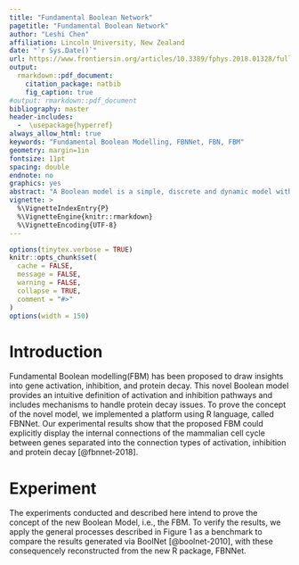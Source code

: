 ```yaml
---
title: "Fundamental Boolean Network"
pagetitle: "Fundamental Boolean Network"
author: "Leshi Chen"
affiliation: Lincoln University, New Zealand
date: "`r Sys.Date()`"
url: https://www.frontiersin.org/articles/10.3389/fphys.2018.01328/full
output:
  rmarkdown::pdf_document:
    citation_package: natbib
    fig_caption: true
#output: rmarkdown::pdf_document
bibliography: master
header-includes:
  -  \usepackage{hyperref}
always_allow_html: true
keywords: "Fundamental Boolean Modelling, FBNNet, FBN, FBM"
geometry: margin=1in
fontsize: 11pt
spacing: double
endnote: no
graphics: yes
abstract: "A Boolean model is a simple, discrete and dynamic model without the need to consider the effects at the intermediate levels and is powerful in qualitatively describing large-scale system dynamics. However, little effort has been made into constructing activation and inhibition networks, which could indicate the direct roles of a gene (or its synthesised protein) as an activator or inhibitor of a target gene. The major reason for this is that the hypotheses of the current Boolean models do not provide an intuitive way to identify the effects of individual activation or inhibition pathways on the target gene. Therefore, we propose to focus on the general Boolean functions at the subfunction level and further split the subfunctions into the activation and inhibition domains. As a consequence, we developed a novel data-driven Boolean model; namely, the Fundamental Boolean Model (FBM), to draw insights into gene activation and inhibition. This novel Boolean model provided an intuitive definition of activation and inhibition pathways and included mechanisms to handle protein decay issues as well as introducing uncertainty into the Boolean functions. Apart from this new concept, we also proposed a new data mining method to extract fundamental Boolean networks (FBNs) from time series data. To prove the concept of the novel model, we implemented a platform using R language, called FBNNet, based on the proposed novel Boolean model and a novel data mining technique. Our experimental results showed that the proposed FBM can explicitly display the internal connections between genes separated into the connection types of activation and inhibition, and the novel Boolean model was shown to infer GRNs from the time series data generated from an original cell cycle network with a high degree of accuracy. Moreover, the method we proposed to infer the gene regulatory networks for the novel Boolean model can be run in parallel and; hence, the computation cost is affordable. To summarise, the novel Boolean model and related FBNs could show significant trajectories in genes to reveal how genes regulated each other over a given time period. This new feature could facilitate further research about drug interactions to detect the side effects of the use of a newly-proposed drug. (source:https://www.frontiersin.org/articles/10.3389/fphys.2018.01328/full)"
vignette: >
  %\VignetteIndexEntry{P}
  %\VignetteEngine{knitr::rmarkdown}
  %\VignetteEncoding{UTF-8}
---
```


```r
options(tinytex.verbose = TRUE)
knitr::opts_chunk$set(
  cache = FALSE,
  message = FALSE,
  warning = FALSE,
  collapse = TRUE,
  comment = "#>"
)
options(width = 150)
```
# Introduction
Fundamental Boolean modelling(FBM) has been proposed to draw insights into gene activation, inhibition, and protein decay. This novel Boolean model provides an intuitive definition of activation and inhibition pathways and includes mechanisms to handle protein decay issues. To prove the concept of the novel model, we implemented a platform using R language, called FBNNet. Our experimental results show that the proposed FBM could explicitly display the internal
connections of the mammalian cell cycle between genes separated into the connection
types of activation, inhibition and protein decay [@fbnnet-2018].

# Experiment
The experiments conducted and described here intend to prove the concept of the new Boolean Model, i.e., the FBM. To verify the results, we apply the general processes described in Figure 1 as a benchmark to compare the results generated via BoolNet [@boolnet-2010], with these consequencely reconstructed from the new R package, FBNNet.

<!-- ```{r, out.width = "100%"} -->
<!-- knitr::include_graphics("IMAGES/evaluation.jpg") -->
<!-- ``` -->
<!-- ``` -->
<!-- Figure 1 Evaluation assessment of Fundamental Boolean network inference using BoolNet. The blue arrows represent the processes using BoolNet and brown arrows represent the processes using our FBNNet R package. The green arrows represent the evaluation process. (A) We use the BoolNet script loadNetwork.R to load pre-defined networks from files and then generate the time series and networks; (B) We use the time series generated from BoolNet and the new R package, FBNNet, to generate FBNs; (C) We reconstruct the time series via the FBM; this process can be used to expand the short time series data; (D) To evaluate the FBM, we rebuild the BoolNet type network based on the reconstructed time series; and (E) We evaluate the FBN inference methods by comparing the generated time series and the generated BoolNet type of network with the original time series and network that were generated in step A. -->
<!-- ``` -->
<!-- ## Data -->
<!-- ```{r, out.width = "100%"} -->
<!-- library(BoolNet) -->
<!-- library(utils) -->
<!-- library(FBNNet) -->
<!-- data("ExampleNetwork") -->
<!-- ExampleNetwork -->
<!-- print(ExampleNetwork) -->
<!-- ## show BoolNet type of network graph -->
<!-- BoolNet::plotNetworkWiring(ExampleNetwork) -->
<!-- ``` -->

<!-- ## Extract the Fundamental Boolean Network -->
<!-- ```{r, out.width = "100%"} -->
<!--    initialStates <- generateAllCombinationBinary(ExampleNetwork$genes) -->
<!--    trainingseries <- genereateBoolNetTimeseries(ExampleNetwork, -->
<!--                                              initialStates,43,  -->
<!--                                              type = "synchronous") -->
<!--    FBNcellcyclenetwork <- generateFBMNetwork(timeseries_data = trainingseries,  -->
<!--                                  maxK = 4,  -->
<!--                                  max_deep_temporal = 1,  -->
<!--                                  useParallel = FALSE, -->
<!--                                  verbose = FALSE) -->
<!--    print(FBNcellcyclenetwork) -->

<!--    resultfile <- reconstructTimeseries(FBNcellcyclenetwork, -->
<!--                                     initialStates, -->
<!--                                     type = "synchronous",  -->
<!--                                     maxTimepoints = 43,  -->
<!--                                     useParallel = FALSE) -->

<!--    similarreport <- generateSimilaryReport(trainingseries,resultfile) -->
<!--    print(paste("ErrorRate=",similarreport$ErrorRate,sep = "",collapse = "")) -->
<!--    print(paste("AccurateRate=",similarreport$AccurateRate,sep = "",collapse = "")) -->
<!--    print(paste("MissMatchedRate=",similarreport$MissMatchedRate,sep = "",collapse = "")) -->
<!--    print(paste("PerfectMatchedRate=",similarreport$PerfectMatchedRate,sep = "",collapse = "")) -->

<!--    #get attractors -->
<!--    genes <- rownames(trainingseries[[1]]) -->

<!--    attractor <- searchForAttractors(FBNcellcyclenetwork,initialStates,genes) -->
<!--    print(attractor) -->
<!--    #display the dynamic trajectory of the attactor 2 -->
<!--    FBNNetwork.Graph.DrawAttractor(FBNcellcyclenetwork,attractor,2) -->
<!-- ``` -->
